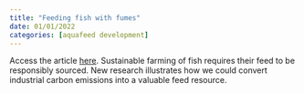 ```yaml
---
title: "Feeding fish with fumes"
date: 01/01/2022
categories: [aquafeed development]
---
```


Access the article [here](https://www.nature.com/articles/s41893-021-00798-0). Sustainable farming of fish requires their feed to be responsibly sourced. New research illustrates how we could convert industrial carbon emissions into a valuable feed resource.
